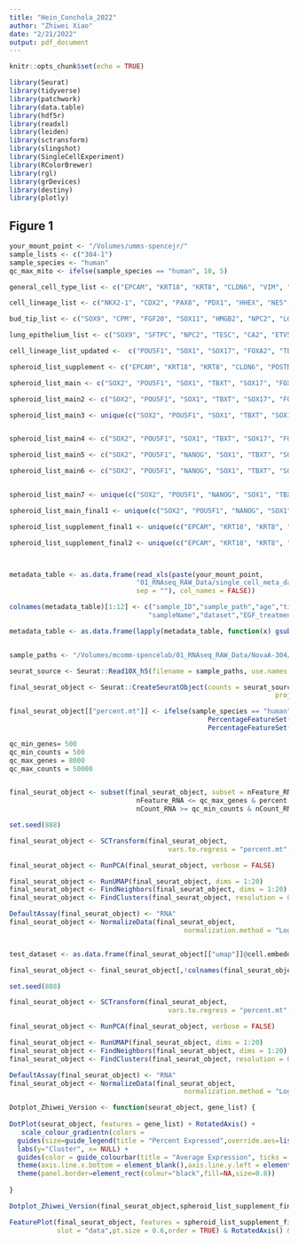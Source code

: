 ```yaml
---
title: "Hein_Conchola_2022"
author: "Zhiwei Xiao"
date: "2/21/2022"
output: pdf_document
---
```


```r
knitr::opts_chunk$set(echo = TRUE)
```

```r
library(Seurat)
library(tidyverse)
library(patchwork)
library(data.table)
library(hdf5r)
library(readxl)
library(leiden)
library(sctransform)
library(slingshot)
library(SingleCellExperiment)
library(RColorBrewer)
library(rgl)
library(grDevices)
library(destiny)
library(plotly)
```

## Figure 1
```r
your_mount_point <- "/Volumes/umms-spencejr/"
sample_lists <- c("304-1")
sample_species <- "human"
qc_max_mito <- ifelse(sample_species == "human", 10, 5)

general_cell_type_list <- c("EPCAM", "KRT18", "KRT8", "CLDN6", "VIM", "POSTN", "DCN", "TCF21", "COL1A2", "COL3A1", "TAGLN", "ACTA2", "PDGFRB", "PTPRC", "CD37", "CORO1A", "LCP1", "CD53", "LAPTM5", "CDH5", "CLDN5", "ESAM", "KDR", "FLT1", "S100B", "ELAVL4", "TUBB2B", "STMN2", "ASCL1", "NNAT", "GRP", "MPZ", "MKI67", "TOP2A", "CDK1", "TYMS", "H2AFZ", "STMN1", "LGR5")

cell_lineage_list <- c("NKX2-1", "CDX2", "PAX8", "PDX1", "HHEX", "NES", "SOX1", "PAX6", "SOX17", "FOXA2", "SOX2", "HES1", "IRX1")

bud_tip_list <- c("SOX9", "CPM", "FGF20", "SOX11", "HMGB2", "NPC2", "LGR5", "ETV5", "ETV4", "RNF43", "ZNRF3", "TESC")

lung_epithelium_list <- c("SOX9", "SFTPC", "NPC2", "TESC", "CA2", "ETV5", "SOX2", "TP63", "KRT5", "KRT15", "IL33", "FOXL1", "FOXJ1", "CHGA", "SYN1", "MUC5AC", "MUC5B", "FOXA3", "SCGB1A1", "BPIFA1", "SCGB3A2", "CFTR", "SFTPB", "HOPX", "PDPN", "AQP5", "AGER", "ABCA3", "ASCL1")

cell_lineage_list_updated <-  c("POU5F1", "SOX1", "SOX17", "FOXA2", "TBXT", "SOX2", "HHEX", "CDX2", "NKX2-1", "PAX8", "IRX1", "TP63", "PDX1", "ALB")

spheroid_list_supplement <- c("EPCAM", "KRT18", "KRT8", "CLDN6", "POSTN", "COL1A1", "COL3A1", "TAGLN", "ACTA2", "PDGFRB", "CDH5", "CLDN5", "ESAM", "KDR", "FLT1", "S100B", "ELAVL4", "STMN2", "TUBB2B", "ASCL1", "NNAT", "GRP", "MPZ", "MKI67", "TOP2A", "CDK1")

spheroid_list_main <- c("SOX2", "POU5F1", "SOX1", "TBXT", "SOX17", "FOXA2", "CDX2", "HHEX", "NKX2-1", "TP63", "PDX1", "PAX8", "ALB")

spheroid_list_main2 <- c("SOX2", "POU5F1", "SOX1", "TBXT", "SOX17", "FOXA2", "CDX2", "HHEX", "NKX2-1", "TP63", "PDX1", "PAX8", "ALB", "FOXP1", "FOXP2", "SOX9")

spheroid_list_main3 <- unique(c("SOX2", "POU5F1", "SOX1", "TBXT", "SOX17", "FOXA2", "FOXA3", "CDX2", "HOXC5", "HOXC6", "HOXB6", "HOXB8", "HOXC9", "HOXB9", "HHEX", "NKX2-1", "HOXA3", "HOXB4", "TP63", "TBX1", "PDX1", "PAX8", "PAX9", "HOXB1", "ALB", "ONECUT1", "FOXP1", "FOXP2", "FOXP4", "GATA6", "FOXA3", "CEBPA", "SOX9"))


spheroid_list_main4 <- c("SOX2", "POU5F1", "SOX1", "TBXT", "SOX17", "FOXA2", "FOXP1", "FOXP2", "FOXP4", "GATA6", "CEBPA", "HHEX", "NKX2-1", "FOXA3", "CDX2", "TP63", "TBX1", "PDX1", "PAX8", "ALB")

spheroid_list_main5 <- c("SOX2", "POU5F1", "NANOG", "SOX1", "TBXT", "SOX17", "FOXA2", "FOXP1", "FOXP2", "FOXP4", "GATA6", "CEBPA", "HHEX", "NKX2-1", "FOXA3", "CDX2", "HAND1", "TP63", "TBX1", "PDX1", "PAX8", "ALB")

spheroid_list_main6 <- c("SOX2", "POU5F1", "NANOG", "SOX1", "TBXT", "SOX17", "FOXA2", "NANOS3", "TFAP2C", "FOXP1", "FOXP2", "FOXP4", "GATA6", "CEBPA", "HHEX", "NKX2-1", "FOXA3", "CDX2", "HAND1", "GATA3", "KRT7", "ISL1", "WNT6", "GABRP", "BMP4", "TFAP2A", "TP63", "TBX1", "PDX1", "PAX8", "ALB")


spheroid_list_main7 <- unique(c("SOX2", "POU5F1", "NANOG", "SOX1", "TBXT", "SOX17", "FOXA2", "NANOS3", "TFAP2C", "FOXP1", "FOXP2", "FOXP4", "GATA6", "CEBPA", "HHEX", "NKX2-1", "FOXA3", "CDX2", "HAND1", "GATA3", "KRT7", "ISL1", "WNT6", "GABRP", "BMP4", "TFAP2A", "FOXF1", "LEF1", "TP63", "TBX1", "PDX1", "PAX8", "ALB"))

spheroid_list_main_final1 <- unique(c("SOX2", "POU5F1", "NANOG", "SOX1", "TBXT", "SOX17", "FOXA2", "FOXP1", "FOXP2", "FOXP4", "GATA6", "CEBPA", "HHEX", "NKX2-1", "FOXA3", "CDX2", "TP63", "TBX1", "PDX1", "PAX8", "ALB"))

spheroid_list_supplement_final1 <- unique(c("EPCAM", "KRT18", "KRT8", "CLDN6", "POSTN", "COL1A1", "COL3A1", "TAGLN", "ACTA2", "PDGFRB", "CDH5", "CLDN5", "ESAM", "KDR", "FLT1", "S100B", "ELAVL4", "STMN2", "TUBB2B", "ASCL1", "NNAT", "GRP", "MPZ", "KI67", "TOP2A", "CDK1", "NANOS3", "TFAP2C", "HAND1", "GATA3", "KRT7", "ISL1", "WNT6", "GABRP", "BMP4", "TFAP2A", "FOXF1", "LEF1"))

spheroid_list_supplement_final2 <- unique(c("EPCAM", "KRT18", "KRT8", "CLDN6", "POSTN", "DCN", "COL1A2", "COL3A1", "CDH5", "CLDN5", "ESAM", "KDR", "S100B", "ELAVL4", "STMN2", "ASCL1", "MKI67", "TOP2A", "CDK1", "POU5F1", "NANOG", "TBXT", "NANOS3", "TFAP2C", "ISL1", "HAND1", "BMP4", "FOXF1", "LEF1")) 



metadata_table <- as.data.frame(read_xls(paste(your_mount_point,
                                "01_RNAseq_RAW_Data/single_cell_meta_data_table_excel.xls",
                                sep = ""), col_names = FALSE))

colnames(metadata_table)[1:12] <- c("sample_ID","sample_path","age","tissue","gel","media","sex",
                                   "sampleName","dataset","EGF_treatment","NRG1_treatment","EREG_treatment")

metadata_table <- as.data.frame(lapply(metadata_table, function(x) gsub(".*:", "", x)))


sample_paths <- "/Volumes/mcomm-spencelab/01_RNAseq_RAW_Data/NovaA-304/Client/1789-RC/NovaA-304/Sample_1789-RC-1_GCGGGTAA-CTTAGTGC/outs/filtered_feature_bc_matrix.h5"

seurat_source <- Seurat::Read10X_h5(filename = sample_paths, use.names = TRUE, unique.features = TRUE)

final_seurat_object <- Seurat::CreateSeuratObject(counts = seurat_source,
                                                                   project = sample_lists)

final_seurat_object[["percent.mt"]] <- ifelse(sample_species == "human",
                                                  PercentageFeatureSet(final_seurat_object, pattern = "^MT-"),
                                                  PercentageFeatureSet(final_seurat_object, pattern = "^mt-"))

qc_min_genes= 500
qc_min_counts = 500
qc_max_genes = 8000
qc_max_counts = 50000


final_seurat_object <- subset(final_seurat_object, subset = nFeature_RNA >= qc_min_genes &
                                nFeature_RNA <= qc_max_genes & percent.mt <= qc_max_mito &
                                nCount_RNA >= qc_min_counts & nCount_RNA <= qc_max_counts)

set.seed(888)

final_seurat_object <- SCTransform(final_seurat_object,
                                        vars.to.regress = "percent.mt", verbose = FALSE)

final_seurat_object <- RunPCA(final_seurat_object, verbose = FALSE)

final_seurat_object <- RunUMAP(final_seurat_object, dims = 1:20)
final_seurat_object <- FindNeighbors(final_seurat_object, dims = 1:20)
final_seurat_object <- FindClusters(final_seurat_object, resolution = 0.2, algorithm = 4)

DefaultAssay(final_seurat_object) <- "RNA"
final_seurat_object <- NormalizeData(final_seurat_object, 
                                            normalization.method = "LogNormalize", scale.factor =10000)


test_dataset <- as.data.frame(final_seurat_object[["umap"]]@cell.embeddings)

final_seurat_object <- final_seurat_object[,!colnames(final_seurat_object) %in% rownames(test_dataset[test_dataset$UMAP_1>20,])]

set.seed(888)

final_seurat_object <- SCTransform(final_seurat_object,
                                        vars.to.regress = "percent.mt", verbose = FALSE)

final_seurat_object <- RunPCA(final_seurat_object, verbose = FALSE)

final_seurat_object <- RunUMAP(final_seurat_object, dims = 1:20)
final_seurat_object <- FindNeighbors(final_seurat_object, dims = 1:20)
final_seurat_object <- FindClusters(final_seurat_object, resolution = 0.2, algorithm = 4)

DefaultAssay(final_seurat_object) <- "RNA"
final_seurat_object <- NormalizeData(final_seurat_object, 
                                            normalization.method = "LogNormalize", scale.factor =10000)

Dotplot_Zhiwei_Version <- function(seurat_object, gene_list) {
  
DotPlot(seurat_object, features = gene_list) + RotatedAxis() +
   scale_colour_gradientn(colors =                                                                                  c("lightgrey","#ffffd9","#edf8b1","#c7e9b4","#7fcdbb","#41b6c4","#1d91c0","#225ea8","#253494","#081d58"))+
  guides(size=guide_legend(title = "Percent Expressed",override.aes=list(shape=21, colour="black", fill="white"))) +
  labs(y="Cluster", x= NULL) +
  guides(color = guide_colourbar(title = "Average Expression", ticks = TRUE, frame.colour = "black")) +
  theme(axis.line.x.bottom = element_blank(),axis.line.y.left = element_blank())+ 
  theme(panel.border=element_rect(colour="black",fill=NA,size=0.8))
  
}

Dotplot_Zhiwei_Version(final_seurat_object,spheroid_list_supplement_final2)

FeaturePlot(final_seurat_object, features = spheroid_list_supplement_final2,raster = FALSE,
            slot = "data",pt.size = 0.6,order = TRUE) & RotatedAxis() & scale_colour_gradientn(colors =                                                                                  c("lightgrey","#ffffd9","#edf8b1","#c7e9b4","#7fcdbb","#41b6c4","#1d91c0","#225ea8","#253494","#081d58")) &   xlab("UMAP1") & ylab("UMAP2")

```

